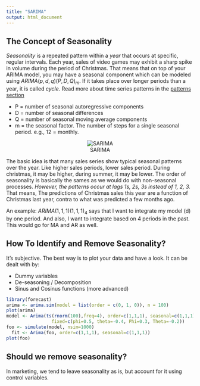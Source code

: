 ```yaml
---
title: "SARIMA"
output: html_document
---
```


## __The Concept of Seasonality__
*Seasonality* is a repeated pattern within a *year* that occurs at specific, regular intervals. Each year, sales of video games may exhibit a sharp spike in volume during the period of Christmas. That means that on top of your ARIMA model, you may have a seasonal component which can be modeled using $ARIMA(p, d, q)(P, D, Q)_m$. If it takes place over longer periods than a year, it is called *cycle*. Read more about time series patterns in the [patterns section](Patterns_ts.html)

* P = number of seasonal autoregressive components
* D = number of seasonal differences
* Q = number of seasonal moving average components
* m = the seasonal factor. The number of steps for a single seasonal period. e.g., 12 = monthly.

<center>![SARIMA](SARIMA.png)</center>

The basic idea is that many sales series show typical seasonal patterns over the year. Like higher sales periods, lower sales period. During christmas, it may be higher, during summer, it may be lower. The order of seasonality is basically the sames as we would do with non-seasonal processes. *However, the patterns occur at lags 1s, 2s, 3s instead of 1, 2, 3.* That means, The predictions of Christmas sales this year are a function of Christmas last year, contra to what was predicted a few months ago.

An example: $ARIMA(1, 1, 1)(1, 1, 1)_4$ says that I want to integrate my model (d) by one period. And also, I want to integrate based on 4 periods in the past. This would go for MA and AR as well.

## __How To Identify and Remove Seasonality?__
It's subjective. The best way is to plot your data and have a look. It can be dealt with by:

* Dummy variables
* De-seasoning / Decomposition
* Sinus and Cosinus functions (more advanced)

```r
library(forecast)
arima <- arima.sim(model = list(order = c(0, 1, 0)), n = 100)
plot(arima)
model <- Arima(ts(rnorm(100),freq=4), order=c(1,1,1), seasonal=c(1,1,1),
                 fixed=c(phi=0.5, theta=-0.4, Phi=0.3, Theta=-0.2))
foo <- simulate(model, nsim=1000)
  fit <- Arima(foo, order=c(1,1,1), seasonal=c(1,1,1))
plot(foo)
```

## __Should we remove seasonality?__

In marketing, we tend to leave seasonality as is, but account for it using control variables.

